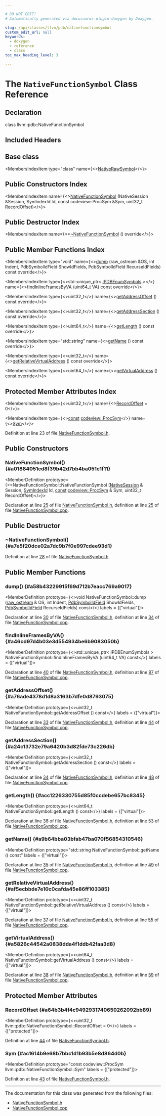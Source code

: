 ```yaml
---

# DO NOT EDIT!
# Automatically generated via docusaurus-plugin-doxygen by Doxygen.

slug: /api/classes/llvm/pdb/nativefunctionsymbol
custom_edit_url: null
keywords:
  - doxygen
  - reference
  - class
toc_max_heading_level: 3

---
```





# The `NativeFunctionSymbol` Class Reference

<DoxygenPage pluginConfig={pluginConfig}>



## Declaration

<CodeBlock>class llvm::pdb::NativeFunctionSymbol</CodeBlock>

## Included Headers

<IncludesList>
<IncludesListItem
  filePath="llvm/DebugInfo/PDB/Native/NativeFunctionSymbol.h"
  permalink="/docs/api/files/include/include/llvm/include/llvm/debuginfo/include/llvm/debuginfo/pdb/include/llvm/debuginfo/pdb/native/nativefunctionsymbol-h"
  isLocal="true" />
</IncludesList>

## Base class

<MembersIndex>

<MembersIndexItem
  type="class"
  name={<><a href="/docs/api/classes/llvm/pdb/nativerawsymbol">NativeRawSymbol</a></>}>
</MembersIndexItem>

</MembersIndex>

## Public Constructors Index

<MembersIndex>

<MembersIndexItem
  name={<><a href="#a01884051cd8f39b42d7bb4ba051e1f11">NativeFunctionSymbol</a> (NativeSession &amp;Session, SymIndexId Id, const codeview::ProcSym &amp;Sym, uint32&#95;t RecordOffset)</>}>
</MembersIndexItem>

</MembersIndex>

## Public Destructor Index

<MembersIndex>

<MembersIndexItem
  name={<><a href="#a7e5f20dce02a7dc9b7f0e997cdee93d1">~NativeFunctionSymbol</a> () override</>}>
</MembersIndexItem>

</MembersIndex>

## Public Member Functions Index

<MembersIndex>

<MembersIndexItem
  type="void"
  name={<><a href="#a58b43229915f69d712b7eacc769a9017">dump</a> (raw&#95;ostream &amp;OS, int Indent, PdbSymbolIdField ShowIdFields, PdbSymbolIdField RecurseIdFields) const override</>}>
</MembersIndexItem>

<MembersIndexItem
  type={<>std::unique&#95;ptr&lt; <a href="/docs/api/namespaces/llvm/pdb/#a998b8b6d4749134e27e473e313ece092">IPDBEnumSymbols</a> &gt;</>}
  name={<><a href="#a46cd97d4b03e3d554934be6b9083050b">findInlineFramesByVA</a> (uint64&#95;t VA) const override</>}>
</MembersIndexItem>

<MembersIndexItem
  type={<>uint32&#95;t</>}
  name={<><a href="#a76ade4378d1d8a3163b7dfe0d8793075">getAddressOffset</a> () const override</>}>
</MembersIndexItem>

<MembersIndexItem
  type={<>uint32&#95;t</>}
  name={<><a href="#a24c13732e79a6420b3d82fde73c226db">getAddressSection</a> () const override</>}>
</MembersIndexItem>

<MembersIndexItem
  type={<>uint64&#95;t</>}
  name={<><a href="#acc1226330755d85f0ccdebe657bc8345">getLength</a> () const override</>}>
</MembersIndexItem>

<MembersIndexItem
  type="std::string"
  name={<><a href="#a9b64bba03bfab47ba070f56854310546">getName</a> () const override</>}>
</MembersIndexItem>

<MembersIndexItem
  type={<>uint32&#95;t</>}
  name={<><a href="#af5ecbbde7e10c0cafda45e86ff103385">getRelativeVirtualAddress</a> () const override</>}>
</MembersIndexItem>

<MembersIndexItem
  type={<>uint64&#95;t</>}
  name={<><a href="#a5826c44542a0838dda4f1ddb42faa3d8">getVirtualAddress</a> () const override</>}>
</MembersIndexItem>

</MembersIndex>

## Protected Member Attributes Index

<MembersIndex>

<MembersIndexItem
  type={<>uint32&#95;t</>}
  name={<><a href="#a64b3b4f4c9492931740650262092bb89">RecordOffset</a> = 0</>}>
</MembersIndexItem>

<MembersIndexItem
  type={<><a href="/docs/api/files/lib/lib/target/lib/target/aarch64/aarch64promoteconstant-cpp/#a90f8350fecae261c25be85d38b451bff">const</a> <a href="/docs/api/classes/llvm/codeview/procsym">codeview::ProcSym</a></>}
  name={<><a href="#ac1614b9e68b7bbc1d1b93b5e8d864d0b">Sym</a></>}>
</MembersIndexItem>

</MembersIndex>


Definition at line 23 of file <a href="/docs/api/files/include/include/llvm/include/llvm/debuginfo/include/llvm/debuginfo/pdb/include/llvm/debuginfo/pdb/native/nativefunctionsymbol-h">NativeFunctionSymbol.h</a>.

<SectionDefinition>

## Public Constructors

### NativeFunctionSymbol() {#a01884051cd8f39b42d7bb4ba051e1f11}

<MemberDefinition
  prototype={<>NativeFunctionSymbol::NativeFunctionSymbol (<a href="/docs/api/classes/llvm/pdb/nativesession">NativeSession</a> &amp; Session, <a href="/docs/api/namespaces/llvm/pdb/#a0d95a0af7fff523a0a4bfb7f6b578d12">SymIndexId</a> Id, <a href="/docs/api/files/lib/lib/target/lib/target/aarch64/aarch64promoteconstant-cpp/#a90f8350fecae261c25be85d38b451bff">const</a> <a href="/docs/api/classes/llvm/codeview/procsym">codeview::ProcSym</a> &amp; Sym, uint32&#95;t RecordOffset)</>}>

Declaration at line <a href="/docs/api/files/include/include/llvm/include/llvm/debuginfo/include/llvm/debuginfo/pdb/include/llvm/debuginfo/pdb/native/nativefunctionsymbol-h/#l00025">25</a> of file <a href="/docs/api/files/include/include/llvm/include/llvm/debuginfo/include/llvm/debuginfo/pdb/include/llvm/debuginfo/pdb/native/nativefunctionsymbol-h">NativeFunctionSymbol.h</a>, definition at line <a href="/docs/api/files/lib/lib/debuginfo/lib/debuginfo/pdb/lib/debuginfo/pdb/native/nativefunctionsymbol-cpp/#l00025">25</a> of file <a href="/docs/api/files/lib/lib/debuginfo/lib/debuginfo/pdb/lib/debuginfo/pdb/native/nativefunctionsymbol-cpp">NativeFunctionSymbol.cpp</a>.
</MemberDefinition>

</SectionDefinition>

<SectionDefinition>

## Public Destructor

### ~NativeFunctionSymbol() {#a7e5f20dce02a7dc9b7f0e997cdee93d1}

<MemberDefinition
  prototype="NativeFunctionSymbol::~NativeFunctionSymbol ()">

Definition at line <a href="/docs/api/files/include/include/llvm/include/llvm/debuginfo/include/llvm/debuginfo/pdb/include/llvm/debuginfo/pdb/native/nativefunctionsymbol-h/#l00028">28</a> of file <a href="/docs/api/files/include/include/llvm/include/llvm/debuginfo/include/llvm/debuginfo/pdb/include/llvm/debuginfo/pdb/native/nativefunctionsymbol-h">NativeFunctionSymbol.h</a>.
</MemberDefinition>

</SectionDefinition>

<SectionDefinition>

## Public Member Functions

### dump() {#a58b43229915f69d712b7eacc769a9017}

<MemberDefinition
  prototype={<>void NativeFunctionSymbol::dump (<a href="/docs/api/classes/llvm/raw-ostream">raw&#95;ostream</a> &amp; OS, int Indent, <a href="/docs/api/namespaces/llvm/pdb/#a952cb7401a07c49e2879fbfc92f0dc2c">PdbSymbolIdField</a> ShowIdFields, <a href="/docs/api/namespaces/llvm/pdb/#a952cb7401a07c49e2879fbfc92f0dc2c">PdbSymbolIdField</a> RecurseIdFields) const</>}
  labels = {["virtual"]}>

Declaration at line <a href="/docs/api/files/include/include/llvm/include/llvm/debuginfo/include/llvm/debuginfo/pdb/include/llvm/debuginfo/pdb/native/nativefunctionsymbol-h/#l00030">30</a> of file <a href="/docs/api/files/include/include/llvm/include/llvm/debuginfo/include/llvm/debuginfo/pdb/include/llvm/debuginfo/pdb/native/nativefunctionsymbol-h">NativeFunctionSymbol.h</a>, definition at line <a href="/docs/api/files/lib/lib/debuginfo/lib/debuginfo/pdb/lib/debuginfo/pdb/native/nativefunctionsymbol-cpp/#l00034">34</a> of file <a href="/docs/api/files/lib/lib/debuginfo/lib/debuginfo/pdb/lib/debuginfo/pdb/native/nativefunctionsymbol-cpp">NativeFunctionSymbol.cpp</a>.
</MemberDefinition>

### findInlineFramesByVA() {#a46cd97d4b03e3d554934be6b9083050b}

<MemberDefinition
  prototype={<>std::unique&#95;ptr&lt; IPDBEnumSymbols &gt; NativeFunctionSymbol::findInlineFramesByVA (uint64&#95;t VA) const</>}
  labels = {["virtual"]}>

Declaration at line <a href="/docs/api/files/include/include/llvm/include/llvm/debuginfo/include/llvm/debuginfo/pdb/include/llvm/debuginfo/pdb/native/nativefunctionsymbol-h/#l00040">40</a> of file <a href="/docs/api/files/include/include/llvm/include/llvm/debuginfo/include/llvm/debuginfo/pdb/include/llvm/debuginfo/pdb/native/nativefunctionsymbol-h">NativeFunctionSymbol.h</a>, definition at line <a href="/docs/api/files/lib/lib/debuginfo/lib/debuginfo/pdb/lib/debuginfo/pdb/native/nativefunctionsymbol-cpp/#l00097">97</a> of file <a href="/docs/api/files/lib/lib/debuginfo/lib/debuginfo/pdb/lib/debuginfo/pdb/native/nativefunctionsymbol-cpp">NativeFunctionSymbol.cpp</a>.
</MemberDefinition>

### getAddressOffset() {#a76ade4378d1d8a3163b7dfe0d8793075}

<MemberDefinition
  prototype={<>uint32&#95;t NativeFunctionSymbol::getAddressOffset () const</>}
  labels = {["virtual"]}>

Declaration at line <a href="/docs/api/files/include/include/llvm/include/llvm/debuginfo/include/llvm/debuginfo/pdb/include/llvm/debuginfo/pdb/native/nativefunctionsymbol-h/#l00033">33</a> of file <a href="/docs/api/files/include/include/llvm/include/llvm/debuginfo/include/llvm/debuginfo/pdb/include/llvm/debuginfo/pdb/native/nativefunctionsymbol-h">NativeFunctionSymbol.h</a>, definition at line <a href="/docs/api/files/lib/lib/debuginfo/lib/debuginfo/pdb/lib/debuginfo/pdb/native/nativefunctionsymbol-cpp/#l00044">44</a> of file <a href="/docs/api/files/lib/lib/debuginfo/lib/debuginfo/pdb/lib/debuginfo/pdb/native/nativefunctionsymbol-cpp">NativeFunctionSymbol.cpp</a>.
</MemberDefinition>

### getAddressSection() {#a24c13732e79a6420b3d82fde73c226db}

<MemberDefinition
  prototype={<>uint32&#95;t NativeFunctionSymbol::getAddressSection () const</>}
  labels = {["virtual"]}>

Declaration at line <a href="/docs/api/files/include/include/llvm/include/llvm/debuginfo/include/llvm/debuginfo/pdb/include/llvm/debuginfo/pdb/native/nativefunctionsymbol-h/#l00034">34</a> of file <a href="/docs/api/files/include/include/llvm/include/llvm/debuginfo/include/llvm/debuginfo/pdb/include/llvm/debuginfo/pdb/native/nativefunctionsymbol-h">NativeFunctionSymbol.h</a>, definition at line <a href="/docs/api/files/lib/lib/debuginfo/lib/debuginfo/pdb/lib/debuginfo/pdb/native/nativefunctionsymbol-cpp/#l00048">48</a> of file <a href="/docs/api/files/lib/lib/debuginfo/lib/debuginfo/pdb/lib/debuginfo/pdb/native/nativefunctionsymbol-cpp">NativeFunctionSymbol.cpp</a>.
</MemberDefinition>

### getLength() {#acc1226330755d85f0ccdebe657bc8345}

<MemberDefinition
  prototype={<>uint64&#95;t NativeFunctionSymbol::getLength () const</>}
  labels = {["virtual"]}>

Declaration at line <a href="/docs/api/files/include/include/llvm/include/llvm/debuginfo/include/llvm/debuginfo/pdb/include/llvm/debuginfo/pdb/native/nativefunctionsymbol-h/#l00036">36</a> of file <a href="/docs/api/files/include/include/llvm/include/llvm/debuginfo/include/llvm/debuginfo/pdb/include/llvm/debuginfo/pdb/native/nativefunctionsymbol-h">NativeFunctionSymbol.h</a>, definition at line <a href="/docs/api/files/lib/lib/debuginfo/lib/debuginfo/pdb/lib/debuginfo/pdb/native/nativefunctionsymbol-cpp/#l00053">53</a> of file <a href="/docs/api/files/lib/lib/debuginfo/lib/debuginfo/pdb/lib/debuginfo/pdb/native/nativefunctionsymbol-cpp">NativeFunctionSymbol.cpp</a>.
</MemberDefinition>

### getName() {#a9b64bba03bfab47ba070f56854310546}

<MemberDefinition
  prototype="std::string NativeFunctionSymbol::getName () const"
  labels = {["virtual"]}>

Declaration at line <a href="/docs/api/files/include/include/llvm/include/llvm/debuginfo/include/llvm/debuginfo/pdb/include/llvm/debuginfo/pdb/native/nativefunctionsymbol-h/#l00035">35</a> of file <a href="/docs/api/files/include/include/llvm/include/llvm/debuginfo/include/llvm/debuginfo/pdb/include/llvm/debuginfo/pdb/native/nativefunctionsymbol-h">NativeFunctionSymbol.h</a>, definition at line <a href="/docs/api/files/lib/lib/debuginfo/lib/debuginfo/pdb/lib/debuginfo/pdb/native/nativefunctionsymbol-cpp/#l00049">49</a> of file <a href="/docs/api/files/lib/lib/debuginfo/lib/debuginfo/pdb/lib/debuginfo/pdb/native/nativefunctionsymbol-cpp">NativeFunctionSymbol.cpp</a>.
</MemberDefinition>

### getRelativeVirtualAddress() {#af5ecbbde7e10c0cafda45e86ff103385}

<MemberDefinition
  prototype={<>uint32&#95;t NativeFunctionSymbol::getRelativeVirtualAddress () const</>}
  labels = {["virtual"]}>

Declaration at line <a href="/docs/api/files/include/include/llvm/include/llvm/debuginfo/include/llvm/debuginfo/pdb/include/llvm/debuginfo/pdb/native/nativefunctionsymbol-h/#l00037">37</a> of file <a href="/docs/api/files/include/include/llvm/include/llvm/debuginfo/include/llvm/debuginfo/pdb/include/llvm/debuginfo/pdb/native/nativefunctionsymbol-h">NativeFunctionSymbol.h</a>, definition at line <a href="/docs/api/files/lib/lib/debuginfo/lib/debuginfo/pdb/lib/debuginfo/pdb/native/nativefunctionsymbol-cpp/#l00055">55</a> of file <a href="/docs/api/files/lib/lib/debuginfo/lib/debuginfo/pdb/lib/debuginfo/pdb/native/nativefunctionsymbol-cpp">NativeFunctionSymbol.cpp</a>.
</MemberDefinition>

### getVirtualAddress() {#a5826c44542a0838dda4f1ddb42faa3d8}

<MemberDefinition
  prototype={<>uint64&#95;t NativeFunctionSymbol::getVirtualAddress () const</>}
  labels = {["virtual"]}>

Declaration at line <a href="/docs/api/files/include/include/llvm/include/llvm/debuginfo/include/llvm/debuginfo/pdb/include/llvm/debuginfo/pdb/native/nativefunctionsymbol-h/#l00038">38</a> of file <a href="/docs/api/files/include/include/llvm/include/llvm/debuginfo/include/llvm/debuginfo/pdb/include/llvm/debuginfo/pdb/native/nativefunctionsymbol-h">NativeFunctionSymbol.h</a>, definition at line <a href="/docs/api/files/lib/lib/debuginfo/lib/debuginfo/pdb/lib/debuginfo/pdb/native/nativefunctionsymbol-cpp/#l00059">59</a> of file <a href="/docs/api/files/lib/lib/debuginfo/lib/debuginfo/pdb/lib/debuginfo/pdb/native/nativefunctionsymbol-cpp">NativeFunctionSymbol.cpp</a>.
</MemberDefinition>

</SectionDefinition>

<SectionDefinition>

## Protected Member Attributes

### RecordOffset {#a64b3b4f4c9492931740650262092bb89}

<MemberDefinition
  prototype={<>uint32&#95;t llvm::pdb::NativeFunctionSymbol::RecordOffset = 0</>}
  labels = {["protected"]}>

Definition at line <a href="/docs/api/files/include/include/llvm/include/llvm/debuginfo/include/llvm/debuginfo/pdb/include/llvm/debuginfo/pdb/native/nativefunctionsymbol-h/#l00044">44</a> of file <a href="/docs/api/files/include/include/llvm/include/llvm/debuginfo/include/llvm/debuginfo/pdb/include/llvm/debuginfo/pdb/native/nativefunctionsymbol-h">NativeFunctionSymbol.h</a>.
</MemberDefinition>

### Sym {#ac1614b9e68b7bbc1d1b93b5e8d864d0b}

<MemberDefinition
  prototype="const codeview::ProcSym llvm::pdb::NativeFunctionSymbol::Sym"
  labels = {["protected"]}>

Definition at line <a href="/docs/api/files/include/include/llvm/include/llvm/debuginfo/include/llvm/debuginfo/pdb/include/llvm/debuginfo/pdb/native/nativefunctionsymbol-h/#l00043">43</a> of file <a href="/docs/api/files/include/include/llvm/include/llvm/debuginfo/include/llvm/debuginfo/pdb/include/llvm/debuginfo/pdb/native/nativefunctionsymbol-h">NativeFunctionSymbol.h</a>.
</MemberDefinition>

</SectionDefinition>

<hr/>

The documentation for this class was generated from the following files:

<ul>
<li><a href="/docs/api/files/include/include/llvm/include/llvm/debuginfo/include/llvm/debuginfo/pdb/include/llvm/debuginfo/pdb/native/nativefunctionsymbol-h">NativeFunctionSymbol.h</a></li>
<li><a href="/docs/api/files/lib/lib/debuginfo/lib/debuginfo/pdb/lib/debuginfo/pdb/native/nativefunctionsymbol-cpp">NativeFunctionSymbol.cpp</a></li>
</ul>

</DoxygenPage>
